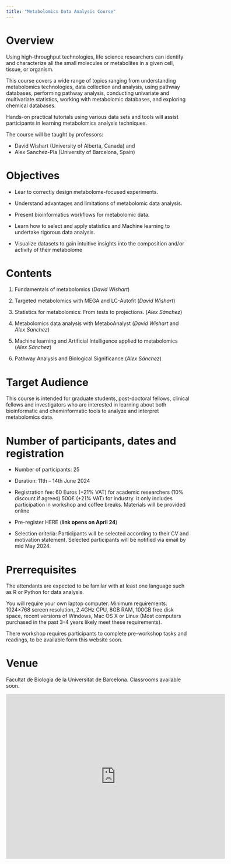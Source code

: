 ```yaml
---
title: "Metabolomics Data Analysis Course"
---
```


# Overview

Using high-throughput technologies, life science researchers can identify and characterize all the small molecules or metabolites in a given cell, tissue, or organism.

This course covers a wide range of topics ranging from understanding metabolomics technologies, data collection and analysis, using pathway databases, performing pathway analysis, conducting univariate and multivariate statistics, working with metabolomic databases, and exploring chemical databases.

Hands-on practical tutorials using various data sets and tools will assist participants in learning metabolomics analysis techniques.

The course will be taught by professors:

- David Wishart (University of Alberta, Canada) and
- Alex Sanchez-Pla (University of Barcelona, Spain)

# Objectives

- Lear to correctly design metabolome-focused experiments.

- Understand advantages and limitations of metabolomic data analysis.

- Present bioinformatics workflows for metabolomic data. 

- Learn how to select and apply statistics and Machine learning to undertake rigorous data analysis.

- Visualize datasets to gain intuitive insights into the composition and/or activity of their metabolome

# Contents

1. Fundamentals of metabolomics (*David Wishart*)

2. Targeted metabolomics with MEGA and LC-Autofit (*David Wishart*)

3. Statistics for metabolomics: From tests to projections. (*Alex Sánchez*)

4. Metabolomics data analysis with MetaboAnalyst (*David Wishart* and *Alex Sanchez*)

5. Machine learning and Artificial Intelligence applied to metabolomics (*Alex Sánchez*)

6. Pathway Analysis and Biological Significance (*Alex Sánchez*)

# Target Audience

This course is intended for graduate students, post-doctoral fellows, clinical fellows and investigators who are interested in learning about both bioinformatic and cheminformatic tools to analyze and interpret metabolomics data.

# Number of participants, dates and registration

- Number of participants: 25

- Duration: 11th – 14th  June 2024

- Registration fee: 60 Euros (+21% VAT) for academic researchers (10% discount if agreed) 500€ (+21% VAT) for industry. It only includes participation in workshop and coffee breaks. Materials will be provided online

- Pre-register HERE (**link opens on April 24**)

- Selection criteria: Participants will be selected according to their CV and motivation statement.
Selected participants will be notified via email by mid May 2024.


# Prerrequisites

The attendants are expected to be familar with at least one language such as R or Python for data analysis.

You will require your own laptop computer. Minimum requirements: 1024×768 screen resolution, 2.4GHz CPU, 8GB RAM, 100GB free disk space, recent versions of Windows, Mac OS X or Linux (Most computers purchased in the past 3-4 years likely meet these requirements).

There workshop requires participants to complete pre-workshop tasks and readings, to be available form this website soon.


# Venue

Facultat de Biologia de la Universitat de Barcelona. Classrooms available soon.

<iframe src="https://www.google.com/maps/embed?pb=!1m18!1m12!1m3!1d5986.9439854617185!2d2.1172419771982787!3d41.385555071300274!2m3!1f0!2f0!3f0!3m2!1i1024!2i768!4f13.1!3m3!1m2!1s0x12a4985836879a07%3A0x41dacfc1418777fc!2sFacultad%20de%20Biolog%C3%ADa%20Universidad%20de%20Barcelona!5e0!3m2!1ses!2ses!4v1713525236790!5m2!1ses!2ses" width="600" height="450" style="border:0;" allowfullscreen="" loading="lazy" referrerpolicy="no-referrer-when-downgrade"></iframe>